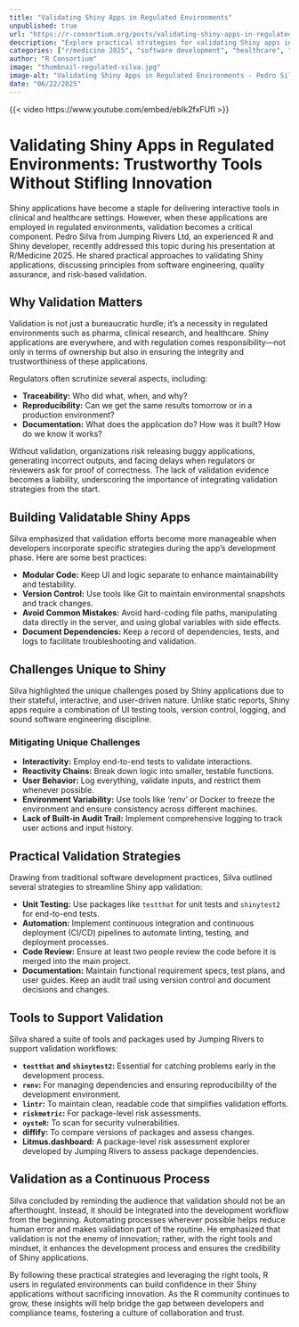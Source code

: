 ```yaml
--- 
title: "Validating Shiny Apps in Regulated Environments" 
unpublished: true 
url: "https://r-consortium.org/posts/validating-shiny-apps-in-regulated-environments/"
description: "Explore practical strategies for validating Shiny apps in regulated environments without stifling innovation." 
categories: ["r/medicine 2025", "software development", "healthcare", "pharma"]
author: "R Consortium" 
image: "thumbnail-regulated-silva.jpg" 
image-alt: "Validating Shiny Apps in Regulated Environments - Pedro Silva" 
date: "06/22/2025" 
---
```


{{< video https://www.youtube.com/embed/ebIk2fxFUfI >}}

# Validating Shiny Apps in Regulated Environments: Trustworthy Tools Without Stifling Innovation

Shiny applications have become a staple for delivering interactive tools in clinical and healthcare settings. However, when these applications are employed in regulated environments, validation becomes a critical component. Pedro Silva from Jumping Rivers Ltd, an experienced R and Shiny developer, recently addressed this  topic during his presentation at R/Medicine 2025. He shared practical approaches to validating Shiny applications, discussing principles from software engineering, quality assurance, and risk-based validation. 

## Why Validation Matters

Validation is not just a bureaucratic hurdle; it's a necessity in regulated environments such as pharma, clinical research, and healthcare. Shiny applications are everywhere, and with regulation comes responsibility—not only in terms of ownership but also in ensuring the integrity and trustworthiness of these applications. 

Regulators often scrutinize several aspects, including:

- **Traceability:** Who did what, when, and why?
- **Reproducibility:** Can we get the same results tomorrow or in a production environment?
- **Documentation:** What does the application do? How was it built? How do we know it works?

Without validation, organizations risk releasing buggy applications, generating incorrect outputs, and facing delays when regulators or reviewers ask for proof of correctness. The lack of validation evidence becomes a liability, underscoring the importance of integrating validation strategies from the start.

## Building Validatable Shiny Apps

Silva emphasized that validation efforts become more manageable when developers incorporate specific strategies during the app's development phase. Here are some best practices:

- **Modular Code:** Keep UI and logic separate to enhance maintainability and testability.
- **Version Control:** Use tools like Git to maintain environmental snapshots and track changes.
- **Avoid Common Mistakes:** Avoid hard-coding file paths, manipulating data directly in the server, and using global variables with side effects.
- **Document Dependencies:** Keep a record of dependencies, tests, and logs to facilitate troubleshooting and validation.

## Challenges Unique to Shiny

Silva highlighted the unique challenges posed by Shiny applications due to their stateful, interactive, and user-driven nature. Unlike static reports, Shiny apps require a combination of UI testing tools, version control, logging, and sound software engineering discipline.

### Mitigating Unique Challenges

- **Interactivity:** Employ end-to-end tests to validate interactions.
- **Reactivity Chains:** Break down logic into smaller, testable functions.
- **User Behavior:** Log everything, validate inputs, and restrict them whenever possible.
- **Environment Variability:** Use tools like 'renv' or Docker to freeze the environment and ensure consistency across different machines.
- **Lack of Built-in Audit Trail:** Implement comprehensive logging to track user actions and input history.

## Practical Validation Strategies

Drawing from traditional software development practices, Silva outlined several strategies to streamline Shiny app validation:

- **Unit Testing:** Use packages like `testthat` for unit tests and `shinytest2` for end-to-end tests.
- **Automation:** Implement continuous integration and continuous deployment (CI/CD) pipelines to automate linting, testing, and deployment processes.
- **Code Review:** Ensure at least two people review the code before it is merged into the main project.
- **Documentation:** Maintain functional requirement specs, test plans, and user guides. Keep an audit trail using version control and document decisions and changes.

## Tools to Support Validation

Silva shared a suite of tools and packages used by Jumping Rivers to support validation workflows:

- **`testthat` and `shinytest2`:** Essential for catching problems early in the development process.
- **`renv`:** For managing dependencies and ensuring reproducibility of the development environment.
- **`lintr`:** To maintain clean, readable code that simplifies validation efforts.
- **`riskmetric`:** For package-level risk assessments.
- **`oysteR`:** To scan for security vulnerabilities.
- **diffify:** To compare versions of packages and assess changes.
- **Litmus.dashboard:** A package-level risk assessment explorer developed by Jumping Rivers to assess package dependencies.

## Validation as a Continuous Process

Silva concluded by reminding the audience that validation should not be an afterthought. Instead, it should be integrated into the development workflow from the beginning. Automating processes wherever possible helps reduce human error and makes validation part of the routine. He emphasized that validation is not the enemy of innovation; rather, with the right tools and mindset, it enhances the development process and ensures the credibility of Shiny applications.

By following these practical strategies and leveraging the right tools, R users in regulated environments can build confidence in their Shiny applications without sacrificing innovation. As the R community continues to grow, these insights will help bridge the gap between developers and compliance teams, fostering a culture of collaboration and trust.

